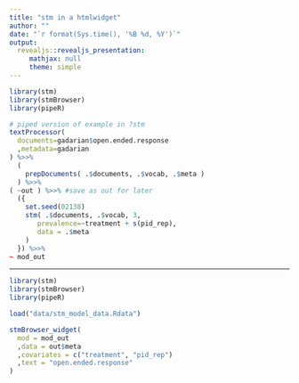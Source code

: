```yaml
---
title: "stm in a htmlwidget"
author: ""
date: "`r format(Sys.time(), '%B %d, %Y')`"
output:
  revealjs::revealjs_presentation:
     mathjax: null
     theme: simple
---
```


<style>
.sourceCode.r {
  max-height: none !important;
  background: none !important;
  color: inherit !important;
}
</style>

```r
library(stm)
library(stmBrowser)
library(pipeR)

# piped version of example in ?stm
textProcessor(
  documents=gadarian$open.ended.response
  ,metadata=gadarian
) %>>%
  (
    prepDocuments( .$documents, .$vocab, .$meta )
  ) %>>%
( ~out ) %>>% #save as out for later
  ({
    set.seed(02138)
    stm( .$documents, .$vocab, 3,
       prevalence=~treatment + s(pid_rep),
       data = .$meta 
    )
  }) %>>%
~ mod_out
```

---

```r
library(stm)
library(stmBrowser)
library(pipeR)

load("data/stm_model_data.Rdata")

stmBrowser_widget(
  mod = mod_out
  ,data = out$meta
  ,covariates = c("treatment", "pid_rep")
  ,text = "open.ended.response"
)
```
